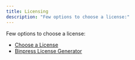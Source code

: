 ```yaml
---
title: Licensing
description: "Few options to choose a license:"
---
```


Few options to choose a license:

* [Choose a License](https://choosealicense.com/)
* [Binpress License Generator](http://www.binpress.com/license/generator)